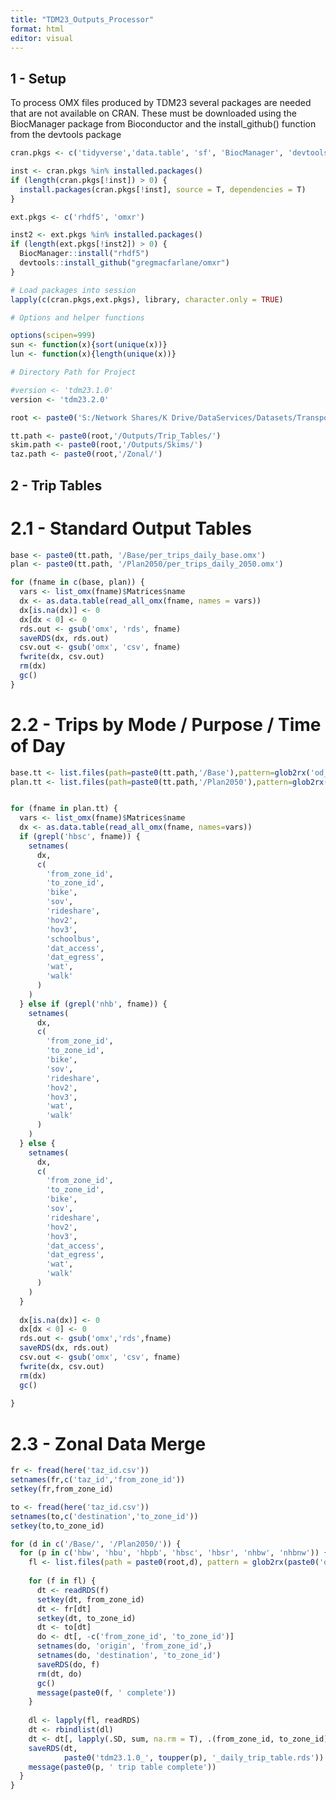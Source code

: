 ```yaml
---
title: "TDM23_Outputs_Processor"
format: html
editor: visual
---
```


## 1 - Setup

To process OMX files produced by TDM23 several packages are needed that are not available on CRAN. These must be downloaded using the BiocManager package from Bioconductor and the install_github() function from the devtools package

```r

cran.pkgs <- c('tidyverse','data.table', 'sf', 'BiocManager', 'devtools','here')

inst <- cran.pkgs %in% installed.packages()
if (length(cran.pkgs[!inst]) > 0) {
  install.packages(cran.pkgs[!inst], source = T, dependencies = T)
}

ext.pkgs <- c('rhdf5', 'omxr')

inst2 <- ext.pkgs %in% installed.packages()
if (length(ext.pkgs[!inst2]) > 0) {
  BiocManager::install("rhdf5")
  devtools::install_github("gregmacfarlane/omxr")
}

# Load packages into session
lapply(c(cran.pkgs,ext.pkgs), library, character.only = TRUE)

# Options and helper functions

options(scipen=999)
sun <- function(x){sort(unique(x))}
lun <- function(x){length(unique(x))}

# Directory Path for Project

#version <- 'tdm23.1.0'
version <- 'tdm23.2.0'

root <- paste0('S:/Network Shares/K Drive/DataServices/Datasets/Transportation/CTPS/TDM23/',version)

tt.path <- paste0(root,'/Outputs/Trip_Tables/')
skim.path <- paste0(root,'/Outputs/Skims/')
taz.path <- paste0(root,'/Zonal/')

```

## 2 - Trip Tables

# 2.1 - Standard Output Tables
```r

base <- paste0(tt.path, '/Base/per_trips_daily_base.omx')
plan <- paste0(tt.path, '/Plan2050/per_trips_daily_2050.omx')

for (fname in c(base, plan)) {
  vars <- list_omx(fname)$Matrices$name
  dx <- as.data.table(read_all_omx(fname, names = vars))
  dx[is.na(dx)] <- 0
  dx[dx < 0] <- 0
  rds.out <- gsub('omx', 'rds', fname)
  saveRDS(dx, rds.out)
  csv.out <- gsub('omx', 'csv', fname)
  fwrite(dx, csv.out)
  rm(dx)
  gc()
}

```

# 2.2 - Trips by Mode / Purpose / Time of Day

```r

base.tt <- list.files(path=paste0(tt.path,'/Base'),pattern=glob2rx('od_*.omx'),full.names = T)
plan.tt <- list.files(path=paste0(tt.path,'/Plan2050'),pattern=glob2rx('od_*.omx'),full.names = T)


for (fname in plan.tt) {
  vars <- list_omx(fname)$Matrices$name
  dx <- as.data.table(read_all_omx(fname, names=vars))
  if (grepl('hbsc', fname)) {
    setnames(
      dx,
      c(
        'from_zone_id',
        'to_zone_id',
        'bike',
        'sov',
        'rideshare',
        'hov2',
        'hov3',
        'schoolbus',
        'dat_access',
        'dat_egress',
        'wat',
        'walk'
      )
    )
  } else if (grepl('nhb', fname)) {
    setnames(
      dx,
      c(
        'from_zone_id',
        'to_zone_id',
        'bike',
        'sov',
        'rideshare',
        'hov2',
        'hov3',
        'wat',
        'walk'
      )
    )
  } else {
    setnames(
      dx,
      c(
        'from_zone_id',
        'to_zone_id',
        'bike',
        'sov',
        'rideshare',
        'hov2',
        'hov3',
        'dat_access',
        'dat_egress',
        'wat',
        'walk'
      )
    )
  }
  
  dx[is.na(dx)] <- 0
  dx[dx < 0] <- 0
  rds.out <- gsub('omx','rds',fname)
  saveRDS(dx, rds.out)
  csv.out <- gsub('omx', 'csv', fname)
  fwrite(dx, csv.out)
  rm(dx)
  gc()
  
}


```

# 2.3 - Zonal Data Merge

```r

fr <- fread(here('taz_id.csv'))
setnames(fr,c('taz_id','from_zone_id'))
setkey(fr,from_zone_id)

to <- fread(here('taz_id.csv'))
setnames(to,c('destination','to_zone_id'))
setkey(to,to_zone_id)

for (d in c('/Base/', '/Plan2050/')) {
  for (p in c('hbw', 'hbu', 'hbpb', 'hbsc', 'hbsr', 'nhbw', 'nhbnw')) {
    fl <- list.files(path = paste0(root,d), pattern = glob2rx(paste0('od_', p, '*.rds')), full.names = T)
    
    for (f in fl) {
      dt <- readRDS(f)
      setkey(dt, from_zone_id)
      dt <- fr[dt]
      setkey(dt, to_zone_id)
      dt <- to[dt]
      do <- dt[, -c('from_zone_id', 'to_zone_id')]
      setnames(do, 'origin', 'from_zone_id',)
      setnames(do, 'destination', 'to_zone_id')
      saveRDS(do, f)
      rm(dt, do)
      gc()
      message(paste0(f, ' complete'))
    }
    
    dl <- lapply(fl, readRDS)
    dt <- rbindlist(dl)
    dt <- dt[, lapply(.SD, sum, na.rm = T), .(from_zone_id, to_zone_id)]
    saveRDS(dt,
            paste0('tdm23.1.0_', toupper(p), '_daily_trip_table.rds'))
    message(paste0(p, ' trip table complete'))
  }
}

```